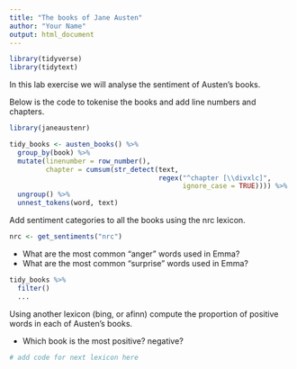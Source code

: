 ```yaml
---
title: "The books of Jane Austen"
author: "Your Name"
output: html_document
---
```


```r
library(tidyverse)
library(tidytext)
```

In this lab exercise we will analyse the sentiment of Austen's books. 

Below is the code to tokenise the books and add line numbers and chapters.

```r
library(janeaustenr)

tidy_books <- austen_books() %>%
  group_by(book) %>%
  mutate(linenumber = row_number(),
         chapter = cumsum(str_detect(text, 
                                     regex("^chapter [\\divxlc]", 
                                           ignore_case = TRUE)))) %>%
  ungroup() %>%
  unnest_tokens(word, text)
```

Add sentiment categories to all the books using the nrc lexicon.

```r
nrc <- get_sentiments("nrc")
```


- What are the most common "anger" words used in Emma?
- What are the most common "surprise" words used in Emma?

```r
tidy_books %>% 
  filter()
  ...
```


Using another lexicon (bing, or afinn) compute the proportion of 
positive words in each of Austen's books.

- Which book is the most positive? negative?

```r
# add code for next lexicon here
```